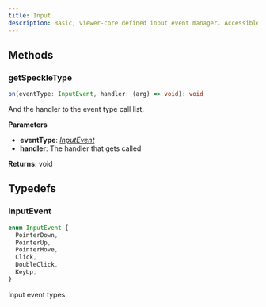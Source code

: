 ```yaml
---
title: Input
description: Basic, viewer-core defined input event manager. Accessible from [_SpeckleRenderer_](/dev/viewer/speckle-renderer-api)
---
```



## Methods

### getSpeckleType

```typescript
on(eventType: InputEvent, handler: (arg) => void): void
```

And the handler to the event type call list.

**Parameters**

- **eventType**: [_InputEvent_](/viewer/world-tree-api.md#inputevent)
- **handler**: The handler that gets called

**Returns**: void

## Typedefs

### InputEvent

```typescript
enum InputEvent {
  PointerDown,
  PointerUp,
  PointerMove,
  Click,
  DoubleClick,
  KeyUp,
}
```

Input event types.
